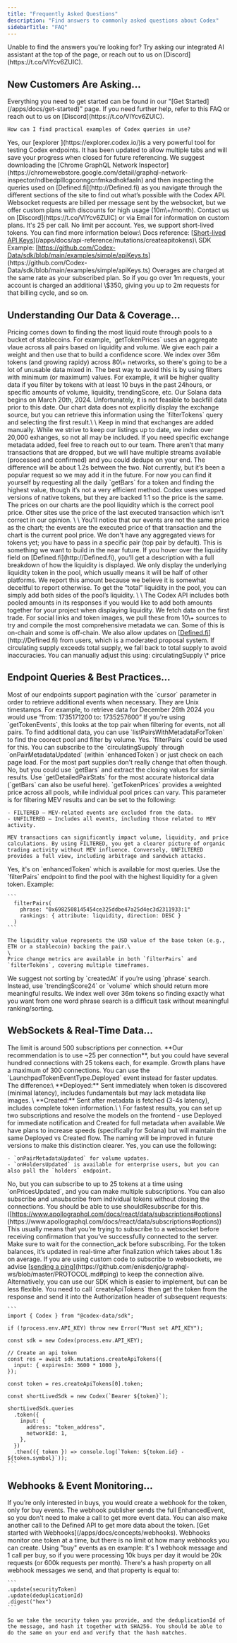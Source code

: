 ```yaml
---
title: "Frequently Asked Questions"
description: "Find answers to commonly asked questions about Codex"
sidebarTitle: "FAQ"
---
```


<Tip>
  Unable to find the answers you're looking for? Try asking our integrated AI assistant at the top of the page, or reach out to us on [Discord](https://t.co/VlYcv6ZUIC).
</Tip>

## New Customers Are Asking...

<AccordionGroup>
  <Accordion title="I'm not sure how to get started with the API. Where can I get help?">
    Everything you need to get started can be found in our "[Get Started](/apps/docs/get-started)" page. If you need further help, refer to this FAQ or reach out to us on [Discord](https://t.co/VlYcv6ZUIC).

    How can I find practical examples of Codex queries in use?
  </Accordion>
  <Accordion title="Do you have an explorer for building and testing queries?">
    Yes, our [explorer ](https://explorer.codex.io/)is a very powerful tool for testing Codex endpoints. It has been updated to allow multiple tabs and will save your progress when closed for future referencing.
  </Accordion>
  <Accordion title="How can I find practical examples of Codex queries currently in use?">
    We suggest downloading the [Chrome GraphQL Network Inspector](https://chromewebstore.google.com/detail/graphql-network-inspector/ndlbedplllcgconngcnfmkadhokfaaln) and then inspecting the queries used on [Defined.fi](http://Defined.fi) as you navigate through the different sections of the site to find out what’s possible with the Codex API.
  </Accordion>
  <Accordion title="How do websocket requests work for billing purposes?">
    Websocket requests are billed per message sent by the websocket, but we offer custom plans with discounts for high usage (10m\+/month). Contact us on [Discord](https://t.co/VlYcv6ZUIC) or via Email for information on custom plans.
  </Accordion>
  <Accordion title="Are there any limits on the number of tokens I can generate using the Mutations `createApiTokens` endpoint?">
    It's 25 per call. No limit per account.
  </Accordion>
  <Accordion title="How can I hide my API key from my browser's network tab? Can I use a temporary API key?">
    Yes, we support short-lived tokens. You can find more information below:\
    Docs reference: [<u>Short-lived API Keys</u>](/apps/docs/api-reference/mutations/createapitokens)\
    SDK Example: [<u>https://github.com/Codex-Data/sdk/blob/main/examples/simple/apiKeys.ts</u>](https://github.com/Codex-Data/sdk/blob/main/examples/simple/apiKeys.ts)
  </Accordion>
  <Accordion title="How are overages handled for billing? If I have a 1m growth plan, what happens if I go over 1m requests?">
    Overages are charged at the same rate as your subscribed plan. So if you go over 1m requests, your account is charged an additional \$350, giving you up to 2m requests for that billing cycle, and so on.
  </Accordion>
</AccordionGroup>

## Understanding Our Data & Coverage...

<AccordionGroup>
  <Accordion title="How are token prices computed by Codex?">
    Pricing comes down to finding the most liquid route through pools to a bucket of stablecoins. For example, `getTokenPrices` uses an aggregate vlaue across all pairs based on liquidity and volume. We give each pair a weight and then use that to build a confidence score.
  </Accordion>
  <Accordion title="We're getting a lot of unusable data returned. How can we improve our query results to be more meaningful?">
    We index over 36m tokens (and growing rapidy) across 80\+ networks, so there's going to be a lot of unusable data mixed in. The best way to avoid this is by using filters with minimum (or maximum) values. For example, it will be higher quality data if you filter by tokens with at least 10 buys in the past 24hours, or specific amounts of volume, liquidity, trendingScore, etc.
  </Accordion>
  <Accordion title="How far back do your historical prices go on Solana?">
    Our Solana data begins on March 20th, 2024. Unfortunately, it is not feasible to backfill data prior to this date.
  </Accordion>
  <Accordion title="How can we determine which exchange a token's trading data is coming from for our charts?">
    Our chart data does not explicitly display the exchange source, but you can retrieve this information using the `filterTokens` query and selecting the first result.\
    \
    Keep in mind that exchanges are added manually. While we strive to keep our listings up to date, we index over 20,000 exhanges, so not all may be included. If you need specific exchange metadata added, feel free to reach out to our team.
  </Accordion>
  <Accordion title="How does Codex handle transactions that end up being dropped and never confirmed? Are chart candles corrected afterwards?">
    There aren’t that many transactions that are dropped, but we will have multiple streams available (processed and confirmed) and you could dedupe on your end. The difference will be about 1.2s between the two.
  </Accordion>
  <Accordion title="Does the API offer a way to get the ATH (all-time high) price of a token?">
    Not currently, but it’s been a popular request so we may add it in the future. For now you can find it yourself by requesting all the daily `getBars` for a token and finding the highest value, though it’s not a very efficient method.
  </Accordion>
  <Accordion title="Are native tokens, such as ETH and SOL, supported?">
    Codex uses wrapped versions of native tokens, but they are backed 1:1 so the price is the same.
  </Accordion>
  <Accordion title="I’m seeing a discrepancy between how Codex returns prices vs other platforms. Is Codex more accurate?">
    The prices on our charts are the pool liquidity which is the correct pool price. Other sites use the price of the last executed transaction which isn't correct in our opinion. \
    \
    You'll notice that our events are not the same price as the chart; the events are the executed price of that transaction and the chart is the current pool price.
  </Accordion>
  <Accordion title="Do you have aggregated token data for launchpad tokens? We'd like to show a complete chart from creation->graduation->migration.">
    We don't have any aggregated views for tokens yet; you have to pass in a specific pair (top pair by default). This is something we want to build in the near future.
  </Accordion>
  <Accordion title='Why does Codex report liquidity values much lower than other platforms? How can I see the "total" liquidity?'>
    If you hover over the liquidity field on [Defined.fi](http://Defined.fi), you’ll get a description with a full breakdown of how the liquidity is displayed. We only display the underlying liquidity token in the pool, which usually means it will be half of other platforms. We report this amount because we believe it is somewhat deceitful to report otherwise. To get the “total” liquidity in the pool, you can simply add both sides of the pool’s liquidity. \
    \
    The Codex API includes both pooled amounts in its responses if you would like to add both amounts together for your project when displaying liquidity.
  </Accordion>
  <Accordion title="How and when is metadata for tokens obtained?">
    We fetch data on the first trade. For social links and token images, we pull these from 10\+ sources to try and compile the most comprehensive metadata we can. Some of this is on-chain and some is off-chain. We also allow updates on [<u>Defined.fi</u>](http://Defined.fi) from users, which is a moderated proposal system.
  </Accordion>
  <Accordion title="How is market cap calculated when circulating supply is higher than total supply?">
    If circulating supply exceeds total supply, we fall back to total supply to avoid inaccuracies. You can manually adjust this using: circulatingSupply \* price
  </Accordion>
</AccordionGroup>

## Endpoint Queries & Best Practices...

<AccordionGroup>
  <Accordion title="How can I view more than 200 results when using a query?">
    Most of our endpoints support pagination with the `cursor` parameter in order to retrieve additional events when necessary.
  </Accordion>
  <Accordion title='What is the proper format for the "from" and "to" timestamps?'>
    They are Unix timestamps. For example, to retrieve data for December 26th 2024 you would use “from: 1735171200 to: 1735257600”
  </Accordion>
  <Accordion title="I'm missing transaction data for a specific block, how can I find this data?">
    If you're using `getTokenEvents`, this looks at the top pair when filtering for events, not all pairs. To find additional data, you can use `listPairsWithMetadataForToken` to find the coorect pool and filter by volume.
  </Accordion>
  <Accordion title="Is it possible to fetch pair metadata for multiple pool addresses?">
    Yes. `filterPairs` could be used for this.
  </Accordion>
  <Accordion title="We are calculating market cap with circulating supply * price in the chart, but what if the circulating supply changes? How can we handle this in our charts?">
    You can subscribe to the `circulatingSupply` through `onPairMetadataUpdated` (within `enhancedToken`) or just check on each page load. For the most part supplies don't really change that often though.
  </Accordion>
  <Accordion title="Is it possible to get sparklines for a past time period?">
    No, but you could use `getBars` and extract the closing values for similar results.
  </Accordion>
  <Accordion title="How do I obtain historical liquidity data, token prices, and volumes for a pool?">
    Use `getDetailedPairStats` for the most accurate historical data (`getBars` can also be useful here). `getTokenPrices` provides a weighted price across all pools, while individual pool prices can vary.
  </Accordion>
  <Accordion title="What is the purpose of using statsType/TokenPairStatisticsType?">
    This parameter is for filtering MEV results and can be set to the following:

    - FILTERED – MEV-related events are excluded from the data.
    - UNFILTERED – Includes all events, including those related to MEV activity.

    MEV transactions can significantly impact volume, liquidity, and price calculations. By using FILTERED, you get a clearer picture of organic trading activity without MEV influence. Conversely, UNFILTERED provides a full view, including arbitrage and sandwich attacks.
  </Accordion>
  <Accordion title="Is it possible to get the creator/dev address for a token?">
    Yes, it's on `enhancedToken` which is available for most queries.
  </Accordion>
  <Accordion title="How can I find the pool with the highest liquidity for a token and get its USD liquidity and price change metrics?">
    Use the `filterPairs` endpoint to find the pool with the highest liquidity for a given token. Example:

    ```
      filterPairs(
        phrase: "0x6982508145454ce325ddbe47a25d4ec3d2311933:1"
        rankings: { attribute: liquidity, direction: DESC }
      ) 
    ```

    The liquidity value represents the USD value of the base token (e.g., ETH or a stablecoin) backing the pair.\
    \
    Price change metrics are available in both `filterPairs` and `filterTokens`, covering multiple timeframes.
  </Accordion>
  <Accordion title="How does `phrase` search work? I’m searching a token name and getting incorrect results. I’m also using a query that is ranking by `createdAt`.">
    We suggest not sorting by `createdAt` if you’re using `phrase` search. Instead, use `trendingScore24` or `volume` which should return more meaningful results. We index well over 36m tokens so finding exactly what you want from one word phrase search is a difficult task without meaningful ranking/sorting.
  </Accordion>
</AccordionGroup>

## WebSockets & Real-Time Data...

<AccordionGroup>
  <Accordion title="What's the limit of subscriptions per websocket connection?">
    The limit is around 500 subscriptions per connection. **Our recommendation is to use ~25 per connection**, but you could have several hundred connections with 25 tokens each, for example. Growth plans have a maximum of 300 connections.
  </Accordion>
  <Accordion title="Launchpad `Created` events have a 3-4s delay. Is there a faster way to see newly launched tokens?">
    You can use the `LaunchpadTokenEventType.Deployed` event instead for faster updates. The difference:\
    **Deployed:** Sent immediately when token is discovered (minimal latency), includes fundamentals but may lack metadata like images. \
    **Created:** Sent after metadata is fetched (3-4s latency), includes complete token information.\
    \
    For fastest results, you can set up two subscriptions and resolve the models on the frontend - use Deployed for immediate notification and Created for full metadata when available.We have plans to increase speeds (specifically for Solana) but will maintain the same Deployed vs Created flow. The naming will be improved in future versions to make this distinction clearer.
  </Accordion>
  <Accordion title="Is there a way to update token volume and holders via WebSockets?">
    Yes, you can use the following:

    - `onPairMetadataUpdated` for volume updates.
    - `onHoldersUpdated` is available for enterprise users, but you can also poll the `holders` endpoint.
  </Accordion>
  <Accordion title="Is there a subscription that sends all token prices rather than just a set?">
    No, but you can subscribe to up to 25 tokens at a time using `onPricesUpdated`, and you can make multiple subscriptions. You can also subscribe and unsubscribe from individual tokens without closing the connections.
  </Accordion>
  <Accordion title="If I'm subscribed to multiple trading pairs and I want to cancel a certain trading pair, what's the method to do so?">
    You should be able to use shouldResubscribe for this. ([<u>https://www.apollographql.com/docs/react/data/subscriptions#options</u>](https://www.apollographql.com/docs/react/data/subscriptions#options))
  </Accordion>
  <Accordion title="I'm getting a 4401 error when connecting to websockets. How can I fix this?">
    This usually means that you’re trying to subscribe to a websocket before receiving confirmation that you’ve successfully connected to the server. Make sure to wait for the connection_ack before subscribing.
  </Accordion>
  <Accordion title="What's the latency for real-time data? For example, retrieveing user token balances after a swap?">
    For the token balances, it’s updated in real-time after finalization which takes about 1.8s on average.
  </Accordion>
  <Accordion title="Is there a way to prevent our subscription from pausing price updates?">
    If you are using custom code to subscribe to websockets, we advise [<u>sending a ping</u>](https://github.com/enisdenjo/graphql-ws/blob/master/PROTOCOL.md#ping) to keep the connection alive. Alternatively, you can use our SDK which is easier to implement, but can be less flexible.
  </Accordion>
  <Accordion title="How can I use temporary tokens for websockets?">
    You need to call `createApiTokens` then get the token from the response and send it into the Authorization header of subsequent requests:

    ```
    import { Codex } from "@codex-data/sdk";
    
    if (!process.env.API_KEY) throw new Error("Must set API_KEY");
    
    const sdk = new Codex(process.env.API_KEY);
    
    // Create an api token
    const res = await sdk.mutations.createApiTokens({
      input: { expiresIn: 3600 * 1000 },
    });
    
    const token = res.createApiTokens[0].token;
    
    const shortLivedSdk = new Codex(`Bearer ${token}`);
    
    shortLivedSdk.queries
      .token({
        input: {
          address: "token_address",
          networkId: 1,
        },
      })
      .then(({ token }) => console.log(`Token: ${token.id} - ${token.symbol}`));
    ```
  </Accordion>
</AccordionGroup>

## Webhooks & Event Monitoring...

<AccordionGroup>
  <Accordion title="Where can I find info about pushing real-time buys via webhooks?">
    If you’re only interested in buys, you would create a webhook for the token, only for buy events. The webhook publisher sends the full EnhancedEvent, so you don't need to make a call to get more event data. You can also make another call to the Defined API to get more data about the token. [Get started with Webhooks](/apps/docs/concepts/webhooks).
  </Accordion>
  <Accordion title="How many tokens can I add to a webhook?">
    Webhooks monitor one token at a time, but there is no limit ot how many webhooks you can create.
  </Accordion>
  <Accordion title="How is webhook usage measured against my plan's monthly request limit?">
    Using "buy" events as en example: It's 1 webhook message and 1 call per buy, so if you were processing 10k buys per day it would be 20k requests (or 600k requests per month).
  </Accordion>
  <Accordion title="What is the purpose of `securityToken` for webhooks?">
    There's a hash property on all webhook messages we send, and that property is equal to:

    ```
    .update(securityToken)
    .update(deduplicationId)
    .digest("hex")
    ```

    So we take the security token you provide, and the deduplicationId of the message, and hash it together with SHA256. You should be able to do the same on your end and verify that the hash matches.
  </Accordion>
</AccordionGroup>